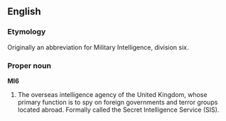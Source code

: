 ==English==
===Etymology===
Originally an abbreviation for Military Intelligence, division six.

===Proper noun===
'''MI6'''

#The overseas intelligence agency of the United Kingdom, whose primary function is to spy on foreign governments and terror groups located abroad.  Formally called the Secret Intelligence Service (SIS).